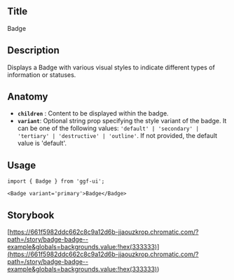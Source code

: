 ## Title

Badge

## Description

Displays a Badge with various visual styles to indicate different types of information or statuses.

## Anatomy

- **`children`** : Content to be displayed within the badge.
- **`variant`**: Optional string prop specifying the style variant of the badge. It can be one of the following values: `'default' | 'secondary' | 'tertiary' | 'destructive' | 'outline'`. If not provided, the default value is 'default'.

## Usage

```tsx
import { Badge } from 'ggf-ui';
```

```tsx
<Badge variant='primary'>Badge</Badge>
```

## Storybook

[https://661f5982ddc662c8c9a12d6b-jjaouzkrop.chromatic.com/?path=/story/badge-badge--example&globals=backgrounds.value:!hex(333333)](<https://661f5982ddc662c8c9a12d6b-jjaouzkrop.chromatic.com/?path=/story/badge-badge--example&globals=backgrounds.value:!hex(333333)>)
